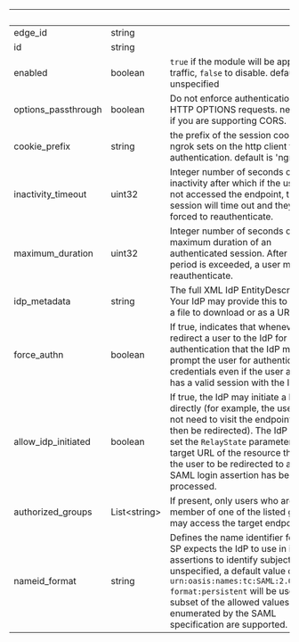 | &nbsp;              | &nbsp;             | &nbsp;                                                                                                                                                                                                                                                                                                             |
| ------------------- | ------------------ | ------------------------------------------------------------------------------------------------------------------------------------------------------------------------------------------------------------------------------------------------------------------------------------------------------------------ |
| edge_id             | string             |                                                                                                                                                                                                                                                                                                                    |
| id                  | string             |                                                                                                                                                                                                                                                                                                                    |
| enabled             | boolean            | `true` if the module will be applied to traffic, `false` to disable. default `true` if unspecified                                                                                                                                                                                                                 |
| options_passthrough | boolean            | Do not enforce authentication on HTTP OPTIONS requests. necessary if you are supporting CORS.                                                                                                                                                                                                                      |
| cookie_prefix       | string             | the prefix of the session cookie that ngrok sets on the http client to cache authentication. default is 'ngrok.'                                                                                                                                                                                                   |
| inactivity_timeout  | uint32             | Integer number of seconds of inactivity after which if the user has not accessed the endpoint, their session will time out and they will be forced to reauthenticate.                                                                                                                                              |
| maximum_duration    | uint32             | Integer number of seconds of the maximum duration of an authenticated session. After this period is exceeded, a user must reauthenticate.                                                                                                                                                                          |
| idp_metadata        | string             | The full XML IdP EntityDescriptor. Your IdP may provide this to you as a a file to download or as a URL.                                                                                                                                                                                                           |
| force_authn         | boolean            | If true, indicates that whenever we redirect a user to the IdP for authentication that the IdP must prompt the user for authentication credentials even if the user already has a valid session with the IdP.                                                                                                      |
| allow_idp_initiated | boolean            | If true, the IdP may initiate a login directly (for example, the user does not need to visit the endpoint first and then be redirected). The IdP should set the `RelayState` parameter to the target URL of the resource they want the user to be redirected to after the SAML login assertion has been processed. |
| authorized_groups   | List&lt;string&gt; | If present, only users who are a member of one of the listed groups may access the target endpoint.                                                                                                                                                                                                                |
| nameid_format       | string             | Defines the name identifier format the SP expects the IdP to use in its assertions to identify subjects. If unspecified, a default value of `urn:oasis:names:tc:SAML:2.0:nameid-format:persistent` will be used. A subset of the allowed values enumerated by the SAML specification are supported.                |
